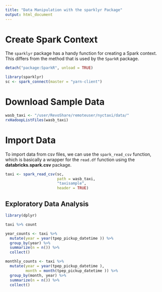 ```yaml
---
title: "Data Manipulation with the sparklyr Package"
output: html_document
---
```


# Create Spark Context

The `sparklyr` package has a handy function for creating a Spark context. This differs from the method that is used by the `SparkR` package.

```r

detach("package:SparkR", unload = TRUE)

library(sparklyr)
sc <- spark_connect(master = "yarn-client")

```

# Download Sample Data 

```r

wasb_taxi <- "/user/RevoShare/remoteuser/nyctaxi/data/"
rxHadoopListFiles(wasb_taxi)

```



# Import Data

To import data from csv files, we can use the `spark_read_csv` function, which is basically a wrapper for the `read.df` function using the __databricks.spark.csv__ package.

```r

taxi <- spark_read_csv(sc,
                       path = wasb_taxi,
                       "taxisample",
                       header = TRUE)


```


## Exploratory Data Analysis

```r
library(dplyr)

taxi %>% count

year_counts <- taxi %>% 
  mutate(year = year(tpep_pickup_datetime )) %>%
  group_by(year) %>%
  summarize(n = n()) %>%
  collect()

monthly_counts <- taxi %>% 
  mutate(year = year(tpep_pickup_datetime ),
         month = month(tpep_pickup_datetime )) %>% 
  group_by(month, year) %>% 
  summarize(n = n()) %>% 
  collect()

```

